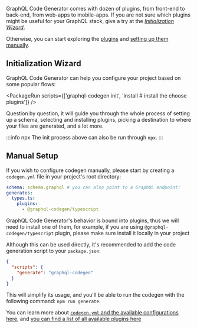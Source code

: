 GraphQL Code Generator comes with dozen of plugins, from front-end to back-end, from web-apps to mobile-apps.
If you are not sure which plugins might be useful for your GraphQL stack, give a try at the [_Initialization Wizard_](#initialization-wizard).

Otherwise, you can start exploring the [plugins](/plugins) and [setting up them manually](#manual-setup).


## Initialization Wizard

GraphQL Code Generator can help you configure your project based on some popular flows:


<PackageRun scripts={['graphql-codegen init', 'install # install the choose plugins']} />


Question by question, it will guide you through the whole process of setting up a schema, selecting and installing plugins, picking a destination to where your files are generated, and a lot more.

:::info npx
The init process above can also be run through `npx`.
:::


## Manual Setup

If you wish to configure codegen manually, please start by creating a `codegen.yml` file in your project's root directory:

```yaml
schema: schema.graphql # you can also point to a GraphQL endpoint!
generates:
  types.ts:
    plugins:
      - @graphql-codegen/typescript
```

GraphQL Code Generator's behavior is bound into plugins, thus we will need to install one of them, for example, if you are using `@graphql-codegen/typescript` plugin, please make sure install it locally in your project

Although this can be used directly, it's recommended to add the code generation script to your `package.json`:

```json
{
  "scripts": {
    "generate": "graphql-codegen"
  }
}
```

This will simplify its usage, and you'll be able to run the codegen with the following command: `npm run generate`.

You can learn more about [`codegen.yml` and the available configurations here](/docs/getting-started/config-reference/codegen-config), and [you can find a list of all available plugins here](/plugins)
